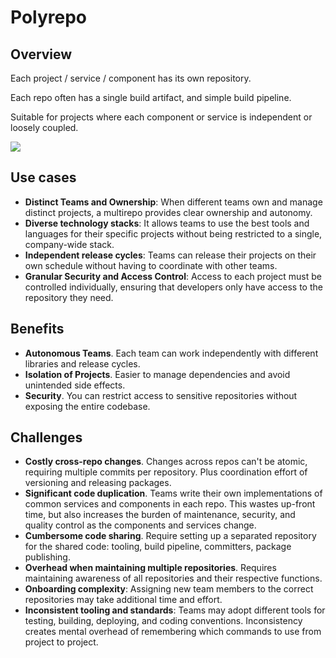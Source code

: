 # Polyrepo

## Overview

Each project / service / component has its own repository.

Each repo often has a single build artifact, and simple build pipeline.

Suitable for projects where each component or service is independent or loosely coupled.

![](https://monorepo.tools/images/polyrepo-practice.svg)

## Use cases

- **Distinct Teams and Ownership**: When different teams own and manage distinct projects, a multirepo provides clear ownership and autonomy.
- **Diverse technology stacks**: It allows teams to use the best tools and languages for their specific projects without being restricted to a single, company-wide stack.
- **Independent release cycles**: Teams can release their projects on their own schedule without having to coordinate with other teams.
- **Granular Security and Access Control**: Access to each project must be controlled individually, ensuring that developers only have access to the repository they need.


## Benefits

- **Autonomous Teams**. Each team can work independently with different libraries and release cycles.
- **Isolation of Projects**. Easier to manage dependencies and avoid unintended side effects.
- **Security**. You can restrict access to sensitive repositories without exposing the entire codebase.


## Challenges

- **Costly cross-repo changes**. Changes across repos can't be atomic, requiring multiple commits per repository. Plus coordination effort of versioning and releasing packages.
- **Significant code duplication**. Teams write their own implementations of common services and components in each repo. This wastes up-front time, but also increases the burden of maintenance, security, and quality control as the components and services change.
- **Cumbersome code sharing**. Require setting up a separated repository for the shared code: tooling, build pipeline, committers, package publishing.
- **Overhead when maintaining multiple repositories**. Requires maintaining awareness of all repositories and their respective functions.
- **Onboarding complexity**: Assigning new team members to the correct repositories may take additional time and effort.
- **Inconsistent tooling and standards**: Teams may adopt different tools for testing, building, deploying, and coding conventions. Inconsistency creates mental overhead of remembering which commands to use from project to project.
